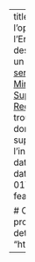 ---
title: "#dataESR: portail de l'open-data du Ministère de l'Enseignement Supérieur"
description: |
  <code>#dataESR</code> est un portail développé
  par le <a href="https://www.enseignementsup-recherche.gouv.fr/fr/statistiques-et-analyses-50213">service statistique du Ministère de l'Enseignement Supérieur et de la Recherche</a>
  pour vous aider à trouver les ressources en données sur l'enseignement supérieur, la recherche et l'innovation.
categories:
- dataviz
- SIES
- opendata
date: "2022-01-01T00:00:00Z"
image: featured.png

# Optional external URL for project (replaces project detail page).
website: "https://data.esr.gouv.fr/FR/"
---